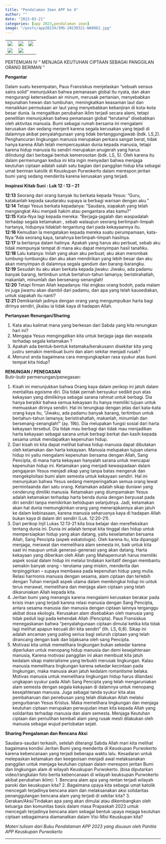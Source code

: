 ```yaml
---
title: "Pendalaman Iman APP ke 4"
author: ""
date: "2023-03-21"
categories: [app 2023,pendalaman iman]
image: "/posts/app20234/IMG-20230321-WA0062.jpg"
---
```


|                                                 |                                              |                                              |
|-------------------------|------------------------|------------------------|
| ![](/posts/app20234/IMG-20230321-WA0030(1).jpg) | ![](/posts/app20234/IMG-20230321-WA0034.jpg) | ![](/posts/app20234/IMG-20230321-WA0036.jpg) |
| ![](/posts/app20234/IMG-20230321-WA0037.jpg)    | ![](/posts/app20234/IMG-20230321-WA0035.jpg) |                                              |

PERTEMUAN IV “ MENJAGA KEUTUHAN CIPTAAN SEBAGAI PANGGILAN ORANG BERIMAN ”

**Pengantar**\

Dalam suatu kesempatan, Paus Fransiskus menjelaskan “sebuah sensus sains solid” menunjukkan bahwa pemanasan global itu nyata, dan akan mengurangi ketersediaan air minum, merusak pertanian, menyebabkan kepunahan hewan dan tumbuhan, meningkatkan keasaman laut dan menaikkan permukaan air laut yang menyebabkan kebanjiran di kota-kota besar dunia. Ia mengaitkan perubahan iklim terjadi secara alami, tetapi penelitian menunjukkan bahwa pemanasan global “terutama” disebabkan oleh aktivitas manusia. Bumi sebagai rumah bersama ini mengalami kerusakan dan sedang menjerit karena segala kerusakan yang tejadi di dalamnya akibat penyalahgunaan yang tidak bertanggungjawab (bdk. LS,2). Penghancuran lingkungan manusia merupakan perkara sangat berat, tidak hanya karena Allah telah mempercayakan dunia kepada manusia, tetapi karena hidup manusia itu sendiri merupakan anugerah yang harus dilindungi dari berbagai bentuk kemerosotan (bdk. LS, 5). Oleh karena itu dalam permenungan kedua ini kita ingin menyadari bahwa menjaga keutuhan ciptaan adalah salah satu bagian dari panggilan hidup kita sebagai umat beriman katolik di Keuskupan Purwokerto dalam merespon jeritan bumi yang sedang menderita karena kerusakan yang terjadi.

**Inspirasi Kitab Suci : Luk 12 : 13 – 21**\

**12:13** Seorang dari orang banyak itu berkata kepada Yesus: "Guru, katakanlah kepada saudaraku supaya ia berbagi warisan dengan aku."\
**12:14** Tetapi Yesus berkata kepadanya: "Saudara, siapakah yang telah mengangkat Aku menjadi hakim atau pengantara atas kamu?"\
**12:15** Kata-Nya lagi kepada mereka: "Berjaga-jagalah dan waspadalah terhadap segala ketamakan , sebab walaupun seorang berlimpah-limpah hartanya, hidupnya tidaklah tergantung dari pada kekayaannya itu.\
**12:16** Kemudian Ia mengatakan kepada mereka suatu perumpamaan, kata-Nya: "Ada seorang kaya, tanahnya berlimpah-limpah hasilnya.\
**12:17** Ia bertanya dalam hatinya: Apakah yang harus aku perbuat, sebab aku tidak mempunyai tempat di mana aku dapat menyimpan hasil tanahku.\
**12:18** Lalu katanya: Inilah yang akan aku perbuat; aku akan merombak lumbung-lumbungku dan aku akan mendirikan yang lebih besar dan aku akan menyimpan di dalamnya segala gandum dan barang-barangku.\
**12:19** Sesudah itu aku akan berkata kepada jiwaku: Jiwaku, ada padamu banyak barang, tertimbun untuk bertahun-tahun lamanya; beristirahatlah, makanlah, minumlah dan bersenang-senanglah!\
**12:20** Tetapi firman Allah kepadanya: Hai engkau orang bodoh, pada malam ini juga jiwamu akan diambil dari padamu, dan apa yang telah kausediakan, untuk siapakah itu nanti?\
**12:21** Demikianlah jadinya dengan orang yang mengumpulkan harta bagi dirinya sendiri, jikalau ia tidak kaya di hadapan Allah.

**Pertanyaan Renungan/Sharing**\

1.  Kata atau kalimat mana yang berkesan dari Sabda yang kita renungkan hari ini?\
2.  Mengapa Yesus mengingatkan kita untuk berjaga-jaga dan waspada terhadap segala ketamakan ?\
3.  Apakah ada bentuk-bentuk ketamaka/kerakusann disekitar kita yang justru semakin membuat bumi dan alam sekitar menjadi rusak?\
4.  Menurut anda bagaimana cara mengungkapkan rasa syukur atas bumi tempat kita hidup?\

**RENUNGAN / PENEGASAN**\
Butir-butir permenungan/penegasan:\

1.  Kisah ini menunjukkan bahwa Orang kaya dalam perikop ini jatuh dalam mentalitas egoisme diri. Dia tidak pernah bersyukur sedikit pun atas kekayaan yang dimilikinya sebagai sarana rahmat untuk berbagi. Dia hanya berpikir bahwa semua kekayaan itu hanya memiliki tujuan untuk memuaskan dirinya sendiri. Hal ini terungkap dengan jelas dari kata-kata orang kaya itu, “Jiwaku, ada padamu banyak barang, tertimbun untuk bertahun-tahun lamanya; beristirahatlah, makanlah, minumlah dan bersenang-senanglah!” (ay. 19b). Dia melupakan fungsi sosial dari harta kekayaan tersebut. Dia tidak mau berbagi dan tidak mau menjadikan harta kekayaan sebagai sarana untuk berbagi berkat dan kasih kepada sesama untuk mendapatkan kepenuhan hidup. 
2.  Dari kisah ini kita dapat melihat bahwa hidup manusia dapat dibutakan oleh ketamakan dan harta kekayaan. Manusia melupakan tujuan utama hidup ini yaitu mengalami kepenuhan bersama dengan Allah, Sang Pencipta, di mana harta kekayaan hanyalah sarana untuk mencapai kepenuhan hidup ini. Ketamakan yang menjadi kewaspadaan dalam pengajaran Yesus menjadi sikap yang tanpa batas mengeruk dan mengekploitasi bumi alam semesta untuk kekayaan sendiri. Hal ini menunjukan bahwa Yesus sedang memperingatkan semua orang lewat permintaanda dari satu orang. Ketamakan adalah sikap duniawi yang cenderung dimiliki manusia. Ketamakan yang diumpamakan Yesus adalah ketamakan terhadap harta benda dunia dengan berpusat pada diri sendiri tanpa memikirkan kehidupan selanjutnya. Jadi, ketamakan akan hal dunia memungkinkan orang yang menerapkannya akan jatuh ke dalam kebinasaan, karena manusia seharusnya kaya di hadapan Allah bukan kaya di dalam diri sendiri (Luk. 12:20-21).\
3.  Dari perikop Injil Lukas 12:13-21 kita bisa belajar dan merefleksikan tentang dunia ini. Dunia ini adalah tempat kita tinggal dan hidup untuk mempersiapkan hidup yang akan datang, yaitu keselamatan bersama Allah, Sang Pencipta (aspek eskatologis). Oleh karena itu, kita dipanggil menjaga, merawat dan memelihara alam semesta ini, baik untuk kita saat ini maupun untuk generasi-generasi yang akan datang. Harta kekayaan yang diberikan oleh Allah yang Mahapemurah harus memiliki aspek sosial dalam hidup ini melalui tindakan karitatif dengan membantu semakin banyak orang – terutama yang miskin, menderita dan terpinggirkan – supaya membawa pada kepenuhan hidup yang mulia. Relasi harmonis manusia dengan sesama, alam ciptaan dan terlebih dengan Tuhan menjadi aspek utama dalam membingkai hidup ini untuk terus merawat, memelihara dan menjaga alam ciptaan yang telah dikaruniakan Allah kepada kita.\
4.  Jeritan bumi yang menangis karena mengalami kerusakan berakar pada krisis iman yang terjadi karena relasi manusia dengan Sang Pencipta, antara sesama manusia dan manusia dengan ciptaan lainnya terganggu akibat dosa ekologis. Kerusakan alam disebabkan oleh manusia yang tidak peduli lagi pada kehendak Allah (Pencipta). Paus Fransiskus menegaskanan bahwa “penyalahgunaan ciptaan dimulai ketika kita tidak lagi melihat apapun kecuali diri kita sendiri” (lih. LS, 6;8). Sikap ini adalah ancaman yang paling serius bagi seluruh ciptaan yang telah dirancang dengan baik dan bijaksana oleh sang Pencipta.\
5.  Motivasi kita untuk memelihara lingkungan bukan sekedar karena diperlukan untuk menopang hidup manusia dan demi kesejahteraan manusia, Karena motivasi panggilan ini akan membuat kita jatuh kedalam sikap materialisme yang terbukti merusak lingkungan. Kalau manusia memelihara lingkungan karena sekedar kecintaan pada lingkungan, maka manusia akan jatuh kedalam romantisme belaka. Motivas manusia untuk memelihara lingkungan hidup harus dilandasi ungkapan syukur pada Allah Sang Pencipta yang telah mengaruniakan alam semesta dengan segala kekayaan di dalamnya untuk menopang kesejahteraan manusia. Juga sebagai tanda syukur kita atas pembaharuan dan penebusan yang telah dilakukan Allah melalui pengurbanan Yesus Kristus. Maka memelihara lingkungan dan menjaga keutuhan ciptaan merupakan perwujudan iman kita kepada Allah yang solidaritas terhadap manusia dan alam semesta. Menjaga Keutuhan ciptaan dan pemulihan kembali alam yang rusak mesti dilakukan oleh manusia sebagai wujud pertobatan sejati.\

**Sharing Pengalaman dan Rencana Aksi**

Saudara-saudari terkasih, setelah diterangi Sabda Allah mari kita melihat bagaimana kondisi Jeritan Bumi yang menderita di Keuskupan Purwokerto karena kebencanaan yang terjadi beberapa waktu lalu. Kesadaran untuk melepaskan ketamakan dan keegeoisan menjadi awal melaksanakan panggilan untuk menjaga keutuhan ciptaan dalam merespon jeritan Bumi dan lingkungan alam di wilayah Keuskupan Purwokerto. (bisa diputarkan video/rangkaian foto berita kebencanaan di wilayah keuksupan Purwokerto akibat perubahan iklim): 1. Bencana alam apa yang rentan terjadi wilayah paroki dan keuskupan kita? 2. Bagaimana upaya kita sebagai umat katolik mencegah terjadinya bencana alam dan melaksanakan aksi solidaritas penanggulangan bencana alam yang terjadi di sekitar kita? 3. Gerakan/Aksi/Tindakan apa yang akan dimulai atau dikembangkan oleh keluarga dan komunitas basis dalam masa Prapaskah 2023 untuk mencegah terjadinya bencana alam sebagai bentuk upaya mejaga keutuhan ciptaan sebagaimana diamanatkan dalam Visi-Misi Keuskupan kita?

*Materi tulisan dari Buku Pendalaman APP 2023 yang disusun oleh Panitia APP Keuskupan Purwokerto*

------------------------------------------------------------------------
